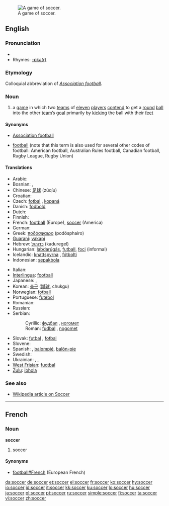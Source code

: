 [[Image:FIFA World Cup 2006 - SWE vs. PAR.jpg|thumb|right|A game of soccer.]]
==English==

===Pronunciation===
*{{SAMPA|/sQk@/}}
*Rhymes: [[Rhymes:English:-ɒkə(r)|-ɒkə(r)]]

===Etymology===
Colloquial abbreviation of ''[[association football|Association football]]''.

===Noun===
{{en-noun|-}}

# {{football}} a [[game]] in which two [[team]]s of [[eleven]] [[player]]s [[contend]] to get a [[round]] [[ball]] into the other [[team]]’s [[goal]] primarily by [[kick]]ing the ball with their [[foot|feet]]

====Synonyms====
*{{i|UK}} [[association football|Association football]]
*[[football]] (note that this term is also used for several other codes of football: American football, Australian Rules football, Canadian football, Rugby League, Rugby Union)

====Translations====
{{top}}
* Arabic: {{Arab|[[كرة القدم]]}} {{unicode|(kórat al-qádam)}} {{f}}
* Bosnian: {{t-|bs|fudbal|m}}, {{t-|bs|nogomet|m}}
* Chinese: [[足球]] (zúqíu)
* Croatian: {{t+|hr|nogomet|m}}
* Czech: [[fotbal]] {{m}}, [[kopaná]] {{f}}
* Danish: [[fodbold]] {{g|Danish}}
* Dutch: {{t+|nl|voetbal|n}}
* Finnish: {{t+|fi|jalkapallo}}
* French: [[football]] {{m}} (Europe), [[#French|soccer]] {{m}} (America)
* German: {{t+|de|Fußball|m}}
* Greek: [[ποδόσφαιρο]] (podósphairo) {{n}}
* [[Guaraní]]: [[vakapi]]
* Hebrew: [[כדורגל]] (kaduregel) {{m}}
* Hungarian: [[labdarúgás]], [[futball]], [[foci]] (informal)
* Icelandic: [[knattspyrna]] {{f}}, [[fótbolti]] {{g|Icelandic}}
* Indonesian: [[sepakbola]]
{{mid}}
* Italian: {{t+|it|calcio|m}}
* [[Interlingua]]: [[football]]
* Japanese: {{t+|ja|サッカー|tr=sakkā|sc=Jpan}}, {{t+|ja|蹴球|tr=shūkyū|sc=Jpan}}
* Korean: [[축구]] ([[蹴球]], chukgu)
* Norwegian: [[fotball]] {{g|Norwegian}}
* Portuguese: [[futebol]] {{m}}
* Romanian: {{t-|ro|fotbal|n}}
* Russian: {{t+|ru|футбол|m|tr=futból|sc=Cyrl}}
* Serbian:
*: Cyrillic: [[фудбал#Serbian|фудбал]] {{m}}, [[ногомет]] {{m}}
*: Roman: [[fudbal#Serbian|fudbal]] {{m}}, [[nogomet]] {{m}}
* Slovak: [[futbal]] {{m}}, [[fotbal]] {{m}}
* Slovene: {{t+|sl|nogomet|m}}
* Spanish: {{t+|es|fútbol|m}}, [[balompié]], [[balón-pie]]
* Swedish: {{t+|sv|fotboll|c}}
* Ukrainian: {{t-|uk|футбол|m|tr=futból|sc=Cyrl|xs=Ukrainian}}, {{t-|uk|сокер|m|tr=sóker|sc=Cyrl|xs=Ukrainian}}, {{t-|uk|копаний м’яч|m|tr=kópanyj m”jač|sc=Cyrl|xs=Ukrainian}}
* [[West Frisian]]: [[fuotbal]] {{u}}
* [[Zulu]]: [[ibhola]]
{{bottom}}

===See also===
* [[w:Soccer|Wikipedia article on Soccer]]

----

==French==

===Noun===
'''soccer''' {{m}}

# {{italbrac|American French}} soccer

====Synonyms====
*[[football#French]] {{m}} (European French)

[[da:soccer]]
[[de:soccer]]
[[et:soccer]]
[[el:soccer]]
[[fr:soccer]]
[[ko:soccer]]
[[hy:soccer]]
[[io:soccer]]
[[id:soccer]]
[[it:soccer]]
[[kk:soccer]]
[[ku:soccer]]
[[lo:soccer]]
[[hu:soccer]]
[[ja:soccer]]
[[pl:soccer]]
[[pt:soccer]]
[[ru:soccer]]
[[simple:soccer]]
[[fi:soccer]]
[[ta:soccer]]
[[vi:soccer]]
[[zh:soccer]]